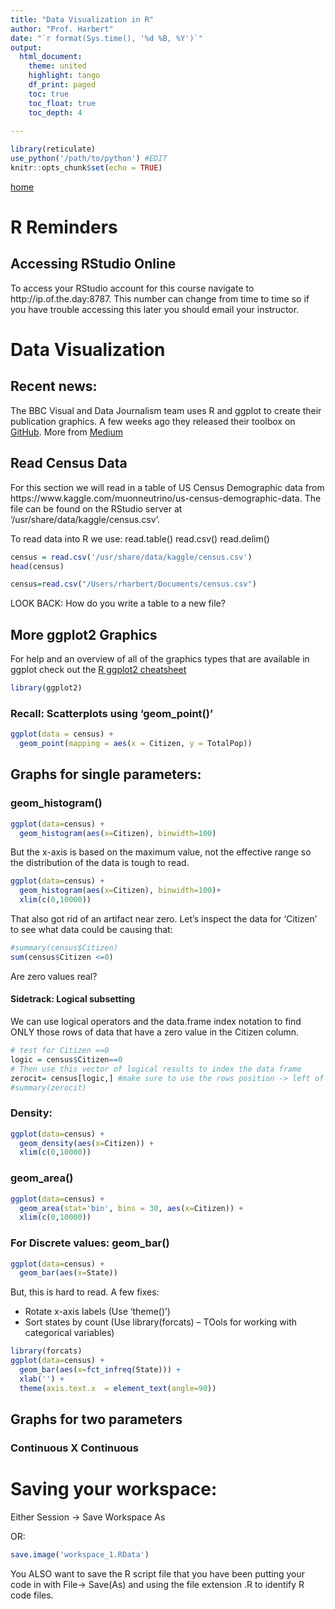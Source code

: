 ```yaml
---
title: "Data Visualization in R"
author: "Prof. Harbert"
date: "`r format(Sys.time(), '%d %B, %Y')`"
output: 
  html_document:
    theme: united
    highlight: tango
    df_print: paged
    toc: true
    toc_float: true
    toc_depth: 4
  
---
```



```r
library(reticulate)
use_python('/path/to/python') #EDIT
knitr::opts_chunk$set(echo = TRUE)
```



[home](https://rsh249.github.io/applied_bioinformatics)



# R Reminders

## Accessing RStudio Online

To access your RStudio account for this course navigate to http://ip.of.the.day:8787. This number can change from time to time so if you have trouble accessing this later you should email your instructor.


# Data Visualization

## Recent news:

The BBC Visual and Data Journalism team uses R and ggplot to create their publication graphics. A few weeks ago they released their toolbox on [GitHub](https://github.com/bbc/bbplot). More from [Medium](https://medium.com/bbc-visual-and-data-journalism/how-the-bbc-visual-and-data-journalism-team-works-with-graphics-in-r-ed0b35693535)



## Read Census Data

For this section we will read in a table of US Census Demographic data from https://www.kaggle.com/muonneutrino/us-census-demographic-data. The file can be found on the RStudio server at '/usr/share/data/kaggle/census.csv'. 


To read data into R we use:
read.table()
read.csv()
read.delim()

```r
census = read.csv('/usr/share/data/kaggle/census.csv')
head(census)

```

```r
census=read.csv("/Users/rharbert/Documents/census.csv")
```

LOOK BACK: How do you write a table to a new file?


## More ggplot2 Graphics

For help and an overview of all of the graphics types that are available in ggplot check out the [R ggplot2 cheatsheet](https://www.rstudio.com/wp-content/uploads/2016/11/ggplot2-cheatsheet-2.1.pdf)

```r
library(ggplot2)
```

### Recall: Scatterplots using 'geom_point()'

```r
ggplot(data = census) +
  geom_point(mapping = aes(x = Citizen, y = TotalPop))
```

## Graphs for single parameters:

### geom_histogram()

```r
ggplot(data=census) +
  geom_histogram(aes(x=Citizen), binwidth=100) 
```

But the x-axis is based on the maximum value, not the effective range so the distribution of the data is tough to read.

```r
ggplot(data=census) +
  geom_histogram(aes(x=Citizen), binwidth=100)+
  xlim(c(0,10000))
```

That also got rid of an artifact near zero. Let's inspect the data for 'Citizen' to see what data could be causing that:

```r
#summary(census$Citizen)
sum(census$Citizen <=0)
```

Are zero values real?

#### Sidetrack: Logical subsetting

We can use logical operators and the data.frame index notation to find ONLY those rows of data that have a zero value in the Citizen column.

```r
# test for Citizen ==0
logic = census$Citizen==0
# Then use this vector of logical results to index the data frame
zerocit= census[logic,] #make sure to use the rows position -> left of the column
#summary(zerocit)
```
### Density:

```r
ggplot(data=census) +
  geom_density(aes(x=Citizen)) +
  xlim(c(0,10000))
```

### geom_area()

```r
ggplot(data=census) +
  geom_area(stat='bin', bins = 30, aes(x=Citizen)) +
  xlim(c(0,10000))
```

### For Discrete values: geom_bar()

```r
ggplot(data=census) +
  geom_bar(aes(x=State))

```
But, this is hard to read. A few fixes:

+ Rotate x-axis labels (Use 'theme()')
+ Sort states by count (Use library(forcats) -- TOols for working with categorical variables)

```r
library(forcats)
ggplot(data=census) +
  geom_bar(aes(x=fct_infreq(State))) +
  xlab('') +
  theme(axis.text.x  = element_text(angle=90))
```

## Graphs for two parameters

### Continuous X Continuous


# Saving your workspace:

Either Session -> Save Workspace As

OR:

```r
save.image('workspace_1.RData')
```

You ALSO want to save the R script file that you have been putting your code in with File-> Save(As) and using the file extension .R to identify R code files.
